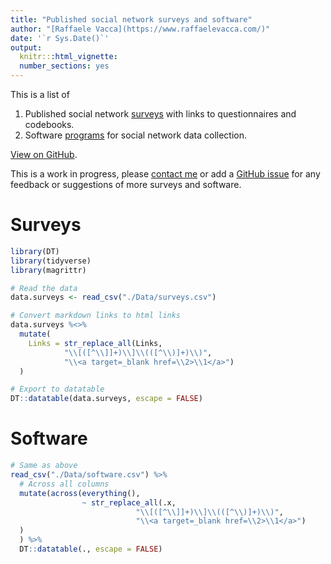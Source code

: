 ```yaml
---
title: "Published social network surveys and software"
author: "[Raffaele Vacca](https://www.raffaelevacca.com/)"
date: '`r Sys.Date()`'
output:
  knitr:::html_vignette:
  number_sections: yes 
---
```


This is a list of 

1. Published social network [surveys](#surveys) with links to questionnaires and codebooks.
2. Software [programs](#software) for social network data collection. 

[View on GitHub](https://github.com/raffaelevacca/Open-social-network-surveys).

This is a work in progress, please [contact me](https://www.raffaelevacca.com/) or add a [GitHub issue](https://github.com/raffaelevacca/Open-social-network-surveys) for any feedback or suggestions of more surveys and software.
  
# Surveys

```r
library(DT)
library(tidyverse)
library(magrittr)

# Read the data
data.surveys <- read_csv("./Data/surveys.csv")

# Convert markdown links to html links
data.surveys %<>%
  mutate(
    Links = str_replace_all(Links,
            "\\[([^\\]]+)\\]\\(([^\\)]+)\\)",
            "\\<a target=_blank href=\\2>\\1</a>")
  )

# Export to datatable
DT::datatable(data.surveys, escape = FALSE)
```

# Software

```r
# Same as above
read_csv("./Data/software.csv") %>%
  # Across all columns
  mutate(across(everything(),
                ~ str_replace_all(.x,
                            "\\[([^\\]]+)\\]\\(([^\\)]+)\\)",
                            "\\<a target=_blank href=\\2>\\1</a>")
  )
  ) %>%
  DT::datatable(., escape = FALSE)
```